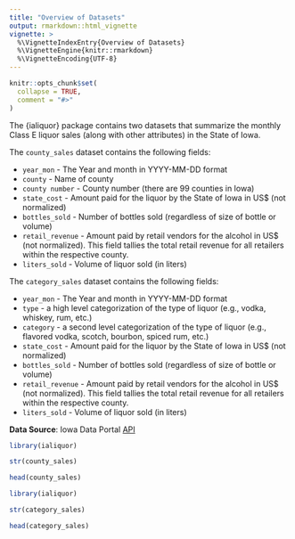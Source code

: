 ```yaml
---
title: "Overview of Datasets"
output: rmarkdown::html_vignette
vignette: >
  %\VignetteIndexEntry{Overview of Datasets}
  %\VignetteEngine{knitr::rmarkdown}
  %\VignetteEncoding{UTF-8}
---
```


```r
knitr::opts_chunk$set(
  collapse = TRUE,
  comment = "#>"
)
```

The {ialiquor} package contains two datasets that summarize the monthly Class E liquor sales (along with other attributes) in the State of Iowa.

The `county_sales` dataset contains the following fields:

- `year_mon` - The Year and month in YYYY-MM-DD format
- `county` - Name of county
- `county number` - County number (there are 99 counties in Iowa)
- `state_cost` - Amount paid for the liquor by the State of Iowa in US$ (not normalized)
- `bottles_sold` - Number of bottles sold (regardless of size of bottle or volume)
- `retail_revenue` - Amount paid by retail vendors for the alcohol in US$ (not normalized). This field tallies the total retail revenue for all retailers within the respective county.
- `liters_sold` - Volume of liquor sold (in liters)

The `category_sales` dataset contains the following fields:

- `year_mon` - The Year and month in YYYY-MM-DD format
- `type` - a high level categorization of the type of liquor (e.g., vodka, whiskey, rum, etc.)
- `category` - a second level categorization of the type of liquor (e.g., flavored vodka, scotch, bourbon, spiced rum, etc.)
- `state_cost` - Amount paid for the liquor by the State of Iowa in US$ (not normalized)
- `bottles_sold` - Number of bottles sold (regardless of size of bottle or volume)
- `retail_revenue` - Amount paid by retail vendors for the alcohol in US$ (not normalized). This field tallies the total retail revenue for all retailers within the respective county.
- `liters_sold` - Volume of liquor sold (in liters)

**Data Source**: Iowa Data Portal [API](https://data.iowa.gov/resource/m3tr-qhgy.csv)


```r
library(ialiquor)

str(county_sales)

head(county_sales)

```

```r
library(ialiquor)

str(category_sales)

head(category_sales)
```

